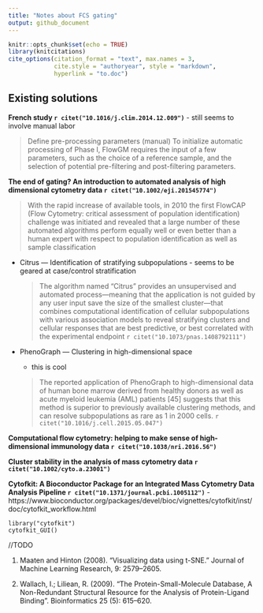 ```yaml
---
title: "Notes about FCS gating"
output: github_document
---
```


```r
knitr::opts_chunk$set(echo = TRUE)
library(knitcitations)
cite_options(citation_format = "text", max.names = 3, 
             cite.style = "authoryear", style = "markdown", 
             hyperlink = "to.doc")
```

## Existing solutions


**French study `r citet("10.1016/j.clim.2014.12.009")`**
  - still seems to involve manual labor
  
  > Define pre-processing parameters (manual)
To initialize automatic processing of Phase I, FlowGM requires the input of a few parameters, such as the choice of a reference sample, and the selection of potential pre-filtering and post-filtering parameters.



**The end of gating? An introduction to automated analysis of high dimensional cytometry data `r citet("10.1002/eji.201545774") `**

> With the rapid increase of available tools, in 2010 the first FlowCAP (Flow Cytometry: critical assessment of population identification) challenge was initiated and revealed that a large number of these automated algorithms perform equally well or even better than a human expert with respect to population identification as well as sample classification

- Citrus — Identification of stratifying subpopulations
      - seems to be geared at case/control stratification
      
    > The algorithm named “Citrus” provides an unsupervised and automated process—meaning that the application is not guided by any user input save the size of the smallest cluster—that combines computational identification of cellular subpopulations with various association models to reveal stratifying clusters and cellular responses that are best predictive, or best correlated with the experimental endpoint `r citet("10.1073/pnas.1408792111")`
  
 
- PhenoGraph — Clustering in high-dimensional space
    - this is cool

    > The reported application of PhenoGraph to high-dimensional data of human bone marrow derived from healthy donors as well as acute myeloid leukemia (AML) patients [45] suggests that this method is superior to previously available clustering methods, and can resolve subpopulations as rare as 1 in 2000 cells. `r citet("10.1016/j.cell.2015.05.047")`


**Computational flow cytometry: helping to make sense of high-dimensional immunology data `r citet("10.1038/nri.2016.56")`**

**Cluster stability in the analysis of mass cytometry data `r citet("10.1002/cyto.a.23001")`**



**Cytofkit: A Bioconductor Package for an Integrated Mass Cytometry Data Analysis Pipeline `r citet("10.1371/journal.pcbi.1005112")`**
- https://www.bioconductor.org/packages/devel/bioc/vignettes/cytofkit/inst/doc/cytofkit_workflow.html

```
library("cytofkit") 
cytofkit_GUI()  
``` 
//TODO

1. Maaten and Hinton (2008). “Visualizing data using t-SNE.” Journal of Machine Learning Research, 9: 2579–2605.

2. Wallach, I.; Liliean, R. (2009). “The Protein-Small-Molecule Database, A Non-Redundant Structural Resource for the Analysis of Protein-Ligand Binding”. Bioinformatics 25 (5): 615–620.